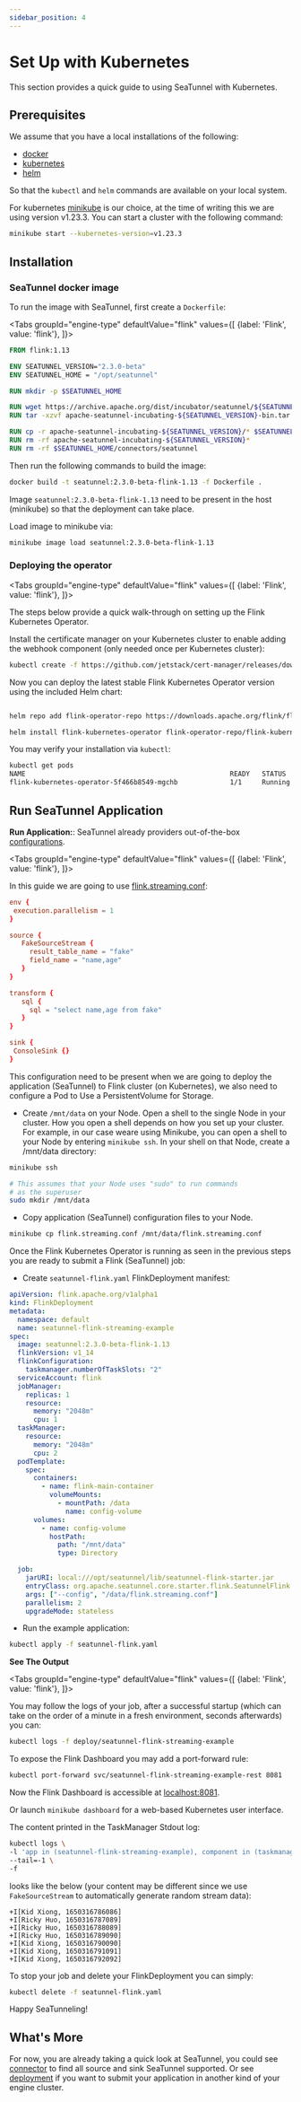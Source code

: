 ```yaml
---
sidebar_position: 4
---
```



# Set Up with Kubernetes

This section provides a quick guide to using SeaTunnel with Kubernetes.

## Prerequisites

We assume that you have a local installations of the following:

- [docker](https://docs.docker.com/)
- [kubernetes](https://kubernetes.io/)
- [helm](https://helm.sh/docs/intro/quickstart/)

So that the `kubectl` and `helm` commands are available on your local system.

For kubernetes [minikube](https://minikube.sigs.k8s.io/docs/start/) is our choice, at the time of writing this we are using version v1.23.3. You can start a cluster with the following command:

```bash
minikube start --kubernetes-version=v1.23.3
```

## Installation

### SeaTunnel docker image

To run the image with SeaTunnel, first create a `Dockerfile`:

<Tabs
  groupId="engine-type"
  defaultValue="flink"
  values={[
    {label: 'Flink', value: 'flink'},
  ]}>
<TabItem value="flink">

```Dockerfile
FROM flink:1.13

ENV SEATUNNEL_VERSION="2.3.0-beta"
ENV SEATUNNEL_HOME = "/opt/seatunnel"

RUN mkdir -p $SEATUNNEL_HOME

RUN wget https://archive.apache.org/dist/incubator/seatunnel/${SEATUNNEL_VERSION}/apache-seatunnel-incubating-${SEATUNNEL_VERSION}-bin.tar.gz
RUN tar -xzvf apache-seatunnel-incubating-${SEATUNNEL_VERSION}-bin.tar.gz

RUN cp -r apache-seatunnel-incubating-${SEATUNNEL_VERSION}/* $SEATUNNEL_HOME/
RUN rm -rf apache-seatunnel-incubating-${SEATUNNEL_VERSION}*
RUN rm -rf $SEATUNNEL_HOME/connectors/seatunnel
```

Then run the following commands to build the image:
```bash
docker build -t seatunnel:2.3.0-beta-flink-1.13 -f Dockerfile .
```
Image `seatunnel:2.3.0-beta-flink-1.13` need to be present in the host (minikube) so that the deployment can take place.

Load image to minikube via:
```bash
minikube image load seatunnel:2.3.0-beta-flink-1.13
```

</TabItem>
</Tabs>

### Deploying the operator

<Tabs
  groupId="engine-type"
  defaultValue="flink"
  values={[
    {label: 'Flink', value: 'flink'},
  ]}>
<TabItem value="flink">

The steps below provide a quick walk-through on setting up the Flink Kubernetes Operator.

Install the certificate manager on your Kubernetes cluster to enable adding the webhook component (only needed once per Kubernetes cluster):

```bash
kubectl create -f https://github.com/jetstack/cert-manager/releases/download/v1.7.1/cert-manager.yaml
```
Now you can deploy the latest stable Flink Kubernetes Operator version using the included Helm chart:

```bash

helm repo add flink-operator-repo https://downloads.apache.org/flink/flink-kubernetes-operator-0.1.0/

helm install flink-kubernetes-operator flink-operator-repo/flink-kubernetes-operator
```

You may verify your installation via `kubectl`:

```bash
kubectl get pods
NAME                                                   READY   STATUS    RESTARTS      AGE
flink-kubernetes-operator-5f466b8549-mgchb             1/1     Running   3 (23h ago)   16d

```

</TabItem>
</Tabs>

## Run SeaTunnel Application

**Run Application:**: SeaTunnel already providers out-of-the-box [configurations](https://github.com/apache/incubator-seatunnel/tree/dev/config).

<Tabs
  groupId="engine-type"
  defaultValue="flink"
  values={[
    {label: 'Flink', value: 'flink'},
  ]}>
<TabItem value="flink">

In this guide we are going to use [flink.streaming.conf](https://github.com/apache/incubator-seatunnel/blob/dev/config/flink.streaming.conf.template):

 ```conf
env {
  execution.parallelism = 1
}

source {
    FakeSourceStream {
      result_table_name = "fake"
      field_name = "name,age"
    }
}

transform {
    sql {
      sql = "select name,age from fake"
    }
}

sink {
  ConsoleSink {}
}
 ```

This configuration need to be present when we are going to deploy the application (SeaTunnel) to Flink cluster (on Kubernetes), we also need to configure a Pod to Use a PersistentVolume for Storage.
- Create `/mnt/data` on your Node. Open a shell to the single Node in your cluster. How you open a shell depends on how you set up your cluster. For example, in our case weare using Minikube, you can open a shell to your Node by entering `minikube ssh`.
In your shell on that Node, create a /mnt/data directory:
```bash
minikube ssh

# This assumes that your Node uses "sudo" to run commands
# as the superuser
sudo mkdir /mnt/data
```
- Copy application (SeaTunnel) configuration files to your Node.
```bash
minikube cp flink.streaming.conf /mnt/data/flink.streaming.conf
```

Once the Flink Kubernetes Operator is running as seen in the previous steps you are ready to submit a Flink (SeaTunnel) job:
- Create `seatunnel-flink.yaml` FlinkDeployment manifest:
```yaml
apiVersion: flink.apache.org/v1alpha1
kind: FlinkDeployment
metadata:
  namespace: default
  name: seatunnel-flink-streaming-example
spec:
  image: seatunnel:2.3.0-beta-flink-1.13
  flinkVersion: v1_14
  flinkConfiguration:
    taskmanager.numberOfTaskSlots: "2"
  serviceAccount: flink
  jobManager:
    replicas: 1
    resource:
      memory: "2048m"
      cpu: 1
  taskManager:
    resource:
      memory: "2048m"
      cpu: 2
  podTemplate:
    spec:
      containers:
        - name: flink-main-container
          volumeMounts:
            - mountPath: /data
              name: config-volume
      volumes:
        - name: config-volume
          hostPath:
            path: "/mnt/data"
            type: Directory

  job:
    jarURI: local:///opt/seatunnel/lib/seatunnel-flink-starter.jar
    entryClass: org.apache.seatunnel.core.starter.flink.SeatunnelFlink
    args: ["--config", "/data/flink.streaming.conf"]
    parallelism: 2
    upgradeMode: stateless

```
- Run the example application:
```bash
kubectl apply -f seatunnel-flink.yaml
```
</TabItem>
</Tabs>

**See The Output**

<Tabs
  groupId="engine-type"
  defaultValue="flink"
  values={[
    {label: 'Flink', value: 'flink'},
  ]}>
<TabItem value="flink">

You may follow the logs of your job, after a successful startup (which can take on the order of a minute in a fresh environment, seconds afterwards) you can:

```bash
kubectl logs -f deploy/seatunnel-flink-streaming-example
```

To expose the Flink Dashboard you may add a port-forward rule:
```bash
kubectl port-forward svc/seatunnel-flink-streaming-example-rest 8081
```
Now the Flink Dashboard is accessible at [localhost:8081](http://localhost:8081).

Or launch `minikube dashboard` for a web-based Kubernetes user interface.

The content printed in the TaskManager Stdout log:
```bash
kubectl logs \
-l 'app in (seatunnel-flink-streaming-example), component in (taskmanager)' \
--tail=-1 \
-f
```
looks like the below (your content may be different since we use `FakeSourceStream` to automatically generate random stream data):

```shell
+I[Kid Xiong, 1650316786086]
+I[Ricky Huo, 1650316787089]
+I[Ricky Huo, 1650316788089]
+I[Ricky Huo, 1650316789090]
+I[Kid Xiong, 1650316790090]
+I[Kid Xiong, 1650316791091]
+I[Kid Xiong, 1650316792092]
```

To stop your job and delete your FlinkDeployment you can simply:

```bash
kubectl delete -f seatunnel-flink.yaml
```
</TabItem>
</Tabs>


Happy SeaTunneling!

## What's More

For now, you are already taking a quick look at SeaTunnel, you could see [connector](/category/connector) to find all source and sink SeaTunnel supported.
Or see [deployment](../deployment.mdx) if you want to submit your application in another kind of your engine cluster.
